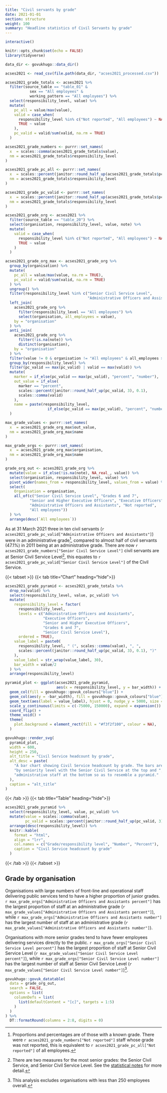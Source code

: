```yaml
---
title: "Civil servants by grade"
date: 2021-01-01
section: structure
weight: 100
summary: "Headline statistics of Civil Servants by grade"
---
```


```r
interactive()
```

```r
knitr::opts_chunk$set(echo = FALSE)
library(tidyverse)

data_dir <- govukhugo::data_dir()

acses2021 <- read_csv(file.path(data_dir, "acses2021_processed.csv"))

acses2021_grade_totals <- acses2021 %>%
  filter(source_table == "table_01" & 
           sex == "All employees" & 
           working_pattern == "All employees") %>%
  select(responsibility_level, value) %>%
  mutate(
    pc_all = value/max(value),
    valid = case_when(
      responsibility_level %in% c("Not reported", "All employees") ~ NA_real_,
      TRUE ~ value
    ),
    pc_valid = valid/sum(valid, na.rm = TRUE)
  )

acses2021_grade_numbers <- purrr::set_names(
  x  = scales::comma(acses2021_grade_totals$value),
  nm = acses2021_grade_totals$responsibility_level
)

acses2021_grade_pc_all <- purrr::set_names(
  x  = scales::percent(janitor::round_half_up(acses2021_grade_totals$pc_all, 3), 0.1),
  nm = acses2021_grade_totals$responsibility_level
)

acses2021_grade_pc_valid <- purrr::set_names(
  x  = scales::percent(janitor::round_half_up(acses2021_grade_totals$pc_valid, 3), 0.1),
  nm = acses2021_grade_totals$responsibility_level
)

acses2021_grade_org <- acses2021 %>%
  filter(source_table == "table_20") %>%
  select(organisation, responsibility_level, value, note) %>%
  mutate(
    valid = case_when(
      responsibility_level %in% c("Not reported", "All employees") ~ NA_real_,
      TRUE ~ value
    )
  )

acses2021_grade_org_max <- acses2021_grade_org %>%
  group_by(organisation) %>%
  mutate(
    pc_all = value/max(value, na.rm = TRUE),
    pc_valid = valid/sum(valid, na.rm = TRUE)
  ) %>%
  ungroup() %>%
  filter(responsibility_level %in% c("Senior Civil Service Level", 
                                     "Administrative Officers and Assistants")) %>%
  left_join(
    acses2021_grade_org %>% 
      filter(responsibility_level == "All employees") %>%
      select(organisation, all_employees = value),
    by = "organisation"
  ) %>%
  anti_join(
    acses2021_grade_org %>% 
      filter(!is.na(note)) %>% 
      distinct(organisation),
    by = "organisation"
  ) %>%
  filter(value != 0 & organisation != "All employees" & all_employees >= 250) %>%
  group_by(responsibility_level) %>%
  filter(pc_valid == max(pc_valid) | valid == max(valid)) %>%
  mutate(
    marker = if_else(pc_valid == max(pc_valid), "percent", "number"),
    out_value = if_else(
      marker == "percent",
      scales::percent(janitor::round_half_up(pc_valid, 3), 0.1),
      scales::comma(valid)
    ),
    name = paste(responsibility_level, 
                   if_else(pc_valid == max(pc_valid), "percent", "number")),
  )

max_grade_values <- purrr::set_names(
  x  = acses2021_grade_org_max$out_value,
  nm = acses2021_grade_org_max$name
)

max_grade_orgs <- purrr::set_names(
  x  = acses2021_grade_org_max$organisation,
  nm = acses2021_grade_org_max$name
)

grade_org_out <- acses2021_grade_org %>%
  mutate(value = if_else(!is.na(note), NA_real_, value)) %>%
  select(organisation, responsibility_level, value) %>%
  pivot_wider(names_from = responsibility_level, values_from = value) %>%
  select(
    Organisation = organisation,
    all_of(c("Senior Civil Service Level", "Grades 6 and 7",
           "Senior and Higher Executive Officers", "Executive Officers", 
           "Administrative Officers and Assistants", "Not reported",
           "All employees"))
  ) %>%
  arrange(desc(`All employees`))

```

As at 31 March 2021 three in ten civil servants (`r acses2021_grade_pc_valid["Administrative Officers and Assistants"]`) were in an administrative grade[^1], compared to almost half of civil servants (47.1%) in 2011 being at an administrative grade. There are now `r acses2021_grade_numbers["Senior Civil Service Level"]` civil servants are at Senior Civil Service Level[^2], this equates to `r acses2021_grade_pc_valid["Senior Civil Service Level"]` of the Civil Service.

::::{.govuk-grid-row .data-card}
:::{.govuk-grid-column-full-width .data-display}
{{< tabset >}}
{{< tab title="Chart" heading="hide">}}
```r

acses2021_grade_pyramid <- acses2021_grade_totals %>%
  drop_na(valid) %>%
  select(responsibility_level, value, pc_valid) %>%
  mutate(
    responsibility_level = factor(
      responsibility_level, 
      levels = c("Administrative Officers and Assistants",
                 "Executive Officers",
                 "Senior and Higher Executive Officers",
                 "Grades 6 and 7",
                 "Senior Civil Service Level"),
      ordered = TRUE),
    value_label = paste0(
      responsibility_level, " (", scales::comma(value), ", ", 
      scales::percent(janitor::round_half_up(pc_valid, 3), 0.1), ")"
    ),
    value_label = str_wrap(value_label, 30),
    bar_width = value/2
  ) %>%
  arrange(responsibility_level)

pyramid_plot <- ggplot(acses2021_grade_pyramid,
                       aes(x = responsibility_level, y = bar_width)) +
  geom_col(fill = govukhugo::govuk_colours["blue"]) +
  geom_col(aes(y = -bar_width), fill = govukhugo::govuk_colours["blue"]) +
  geom_text(aes(label = value_label), hjust = 0, nudge_y = 5000, size = 4) +
  scale_y_continuous(limits = c(-75000, 150000), expand = expansion()) +
  coord_flip() +
  theme_void() +
  theme(
    plot.background = element_rect(fill = "#f3f2f100", colour = NA),
  )

govukhugo::render_svg(
  pyramid_plot,
  width = 600,
  height = 250,
  alt_title = "Civil Service headcount by grade",
  alt_desc = paste(
    "A bar chart showing Civil Service headcount by grade. The bars are ordered",
    "by seniority level with the Senior Civil Service at the top and ",
    "administrative staff at the bottom so as to resemble a pyramid."
  ),
  caption = "alt_title"
)

```
{{< /tab >}}
{{< tab title="Table" heading="hide">}}
```r

acses2021_grade_pyramid %>%
  select(responsibility_level, value, pc_valid) %>%
  mutate(value = scales::comma(value),
         pc_valid = scales::percent(janitor::round_half_up(pc_valid, 3), 0.1)) %>%
  arrange(desc(responsibility_level)) %>%
  knitr::kable(
    format = "html", 
    align = "lrr",
    col.names = c("Grade/responsibility level", "Number", "Percent"),
    caption = "Civil Service headcount by grade"
  )
```
{{< /tab >}}
{{< /tabset >}}

:::
::::

## Grade by organisation

Organisations with large numbers of front-line and operational staff delivering public services tend to have a higher proportion of junior grades. `r max_grade_orgs["Administrative Officers and Assistants percent"]` has the largest proportion of staff at an administrative grade (`r max_grade_values["Administrative Officers and Assistants percent"]`), while `r max_grade_orgs["Administrative Officers and Assistants number"]` has the largest number of staff at an administrative grade (`r max_grade_values["Administrative Officers and Assistants number"]`).

Organisations with more senior grades tend to have fewer employees delivering services directly to the public. `r max_grade_orgs["Senior Civil Service Level percent"]` has the largest proportion of staff at Senior Civil Service Level (`r max_grade_values["Senior Civil Service Level percent"]`), while `r max_grade_orgs["Senior Civil Service Level number"]` has the largest number of staff at Senior Civil Service Level (`r max_grade_values["Senior Civil Service Level number"]`)[^3].

::::{.govuk-grid-row .data-card}
:::{.govuk-grid-column-full-width .data-display}
```r
govukhugo::govuk_datatable(
  data = grade_org_out,
  search = FALSE,
  options = list(
    columnDefs = list(
      list(defaultContent = "[c]", targets = 1:5)
    )
  )
) %>%
  DT::formatRound(columns = 2:8, digits = 0)
```
:::
::::



[^1]: Proportions and percentages are of those with a known grade. There were `r acses2021_grade_numbers["Not reported"]` staff whose grade was not reported, this is equivalent to `r acses2021_grade_pc_all["Not reported"]` of all employees.
[^2]: There are two measures for the most senior grades: the Senior Civil Service, and Senior Civil Service Level. See the [statistical notes](/about/#grading-systems-and-the-senior-civil-service) for more detail.
[^3]: This analysis excludes organisations with less than 250 employees overall.
